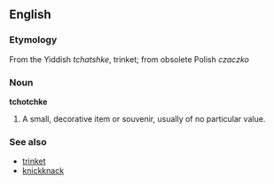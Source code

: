 ==English==

===Etymology===

From the Yiddish ''tchatshke'', trinket; from obsolete Polish ''czaczko''

===Noun===

'''tchotchke'''

# A small, decorative item or souvenir, usually of no particular value.

===See also===

* [[trinket]]
* [[knickknack]]